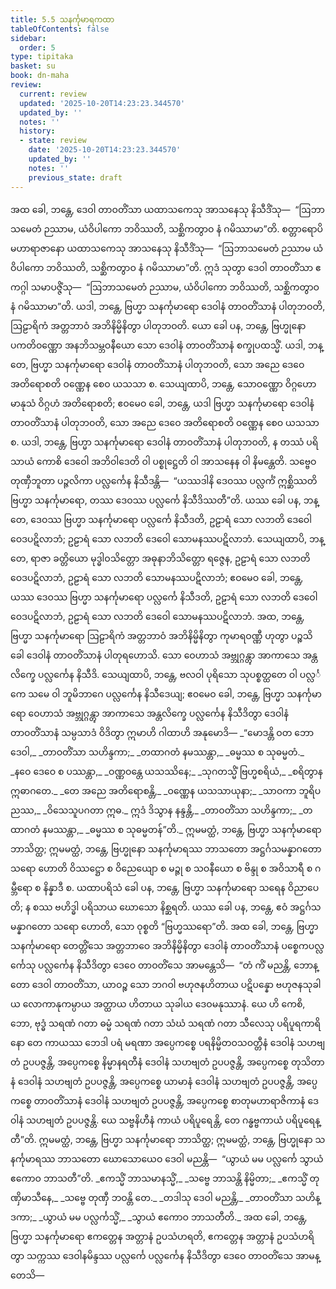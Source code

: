 ```yaml
---
title: 5.5 သနင်္ကုမာရကထာ
tableOfContents: false
sidebar:
  order: 5
type: tipitaka
basket: su
book: dn-maha
review:
  current: review
  updated: '2025-10-20T14:23:23.344570'
  updated_by: ''
  notes: ''
  history:
  - state: review
    date: '2025-10-20T14:23:23.344570'
    updated_by: ''
    notes: ''
    previous_state: draft
---
```



<DynamicBreadcrumb />


<ReviewStatus review={frontmatter.review} showDetails={true} />

<HypothesisAnnotation frontmatter={frontmatter} />

<Division number="284" book="dn-maha" e="ch" v="7" p="169">

<Paragraph number="618" book="dn-maha">
အထ ခေါ, ဘန္တေ, ဒေဝါ တာဝတိံသာ ယထာသကေသု အာသနေသု နိသီဒိံသု—  “ဩဘာသမေတံ ဉဿာမ, ယံဝိပါကော ဘဝိဿတိ, သစ္ဆိကတွာဝ နံ ဂမိဿာမာ”တိ. စတ္တာရောပိ မဟာရာဇာနော ယထာသကေသု အာသနေသု နိသီဒိံသု—  “ဩဘာသမေတံ ဉဿာမ ယံဝိပါကော ဘဝိဿတိ, သစ္ဆိကတွာဝ နံ ဂမိဿာမာ”တိ. ဣဒံ သုတွာ ဒေဝါ တာဝတိံသာ ဧကဂ္ဂါ သမာပဇ္ဇိံသု—  “ဩဘာသမေတံ ဉဿာမ, ယံဝိပါကော ဘဝိဿတိ, သစ္ဆိကတွာဝ နံ ဂမိဿာမာ”တိ.
</Paragraph>

<Paragraph number="619" book="dn-maha">
ယဒါ, ဘန္တေ, ဗြဟ္မာ သနင်္ကုမာရော ဒေဝါနံ တာဝတိံသာနံ ပါတုဘဝတိ, ဩဠာရိကံ အတ္တဘာဝံ အဘိနိမ္မိနိတွာ ပါတုဘဝတိ. ယော ခေါ ပန, ဘန္တေ, ဗြဟ္မုနော ပကတိဝဏ္ဏော အနဘိသမ္ဘဝနီယော သော ဒေဝါနံ တာဝတိံသာနံ စက္ခုပထသ္မိံ. ယဒါ, ဘန္တေ, ဗြဟ္မာ သနင်္ကုမာရော ဒေဝါနံ တာဝတိံသာနံ ပါတုဘဝတိ, သော အညေ ဒေဝေ အတိရောစတိ ဝဏ္ဏေန စေဝ ယသသာ စ. သေယျထာပိ, ဘန္တေ, သောဝဏ္ဏော ဝိဂ္ဂဟော မာနုသံ ဝိဂ္ဂဟံ အတိရောစတိ; ဧဝမေဝ ခေါ, ဘန္တေ, ယဒါ ဗြဟ္မာ သနင်္ကုမာရော ဒေဝါနံ တာဝတိံသာနံ ပါတုဘဝတိ, သော အညေ ဒေဝေ အတိရောစတိ ဝဏ္ဏေန စေဝ ယသသာ စ. ယဒါ, ဘန္တေ, ဗြဟ္မာ သနင်္ကုမာရော ဒေဝါနံ တာဝတိံသာနံ ပါတုဘဝတိ, န တဿံ ပရိသာယံ ကောစိ ဒေဝေါ အဘိဝါဒေတိ ဝါ ပစ္စုဋ္ဌေတိ ဝါ အာသနေန ဝါ နိမန္တေတိ. သဗ္ဗေဝ တုဏှီဘူတာ ပဉ္ဇလိကာ ပလ္လင်္ကေန နိသီဒန္တိ—  “ယဿဒါနိ ဒေဝဿ ပလ္လင်္ကံ ဣစ္ဆိဿတိ ဗြဟ္မာ သနင်္ကုမာရော, တဿ ဒေဝဿ ပလ္လင်္ကေ နိသီဒိဿတီ”တိ.
</Paragraph>

<Paragraph number="620" book="dn-maha">
ယဿ ခေါ ပန, ဘန္တေ, ဒေဝဿ ဗြဟ္မာ သနင်္ကုမာရော ပလ္လင်္ကေ နိသီဒတိ, ဥဠာရံ သော လဘတိ ဒေဝေါ ဝေဒပဋိလာဘံ; ဥဠာရံ သော လဘတိ ဒေဝေါ သောမနဿပဋိလာဘံ. သေယျထာပိ, ဘန္တေ, ရာဇာ ခတ္တိယော မုဒ္ဓါဝသိတ္တော အဓုနာဘိသိတ္တော ရဇ္ဇေန, ဥဠာရံ သော လဘတိ ဝေဒပဋိလာဘံ, ဥဠာရံ သော လဘတိ သောမနဿပဋိလာဘံ; ဧဝမေဝ ခေါ, ဘန္တေ, ယဿ ဒေဝဿ ဗြဟ္မာ သနင်္ကုမာရော ပလ္လင်္ကေ နိသီဒတိ, ဥဠာရံ သော လဘတိ ဒေဝေါ ဝေဒပဋိလာဘံ, ဥဠာရံ သော လဘတိ ဒေဝေါ သောမနဿပဋိလာဘံ. အထ, ဘန္တေ, ဗြဟ္မာ သနင်္ကုမာရော ဩဠာရိကံ အတ္တဘာဝံ အဘိနိမ္မိနိတွာ ကုမာရဝဏ္ဏီ ဟုတွာ ပဉ္စသိခေါ ဒေဝါနံ တာဝတိံသာနံ ပါတုရဟောသိ. သော ဝေဟာသံ အဗ္ဘုဂ္ဂန္တွာ အာကာသေ အန္တလိက္ခေ ပလ္လင်္ကေန နိသီဒိ. သေယျထာပိ, ဘန္တေ, ဗလဝါ ပုရိသော သုပစ္စတ္ထတေ ဝါ ပလ္လင်္ကေ သမေ ဝါ ဘူမိဘာဂေ ပလ္လင်္ကေန နိသီဒေယျ; ဧဝမေဝ ခေါ, ဘန္တေ, ဗြဟ္မာ သနင်္ကုမာရော ဝေဟာသံ အဗ္ဘုဂ္ဂန္တွာ အာကာသေ အန္တလိက္ခေ ပလ္လင်္ကေန နိသီဒိတွာ ဒေဝါနံ တာဝတိံသာနံ သမ္ပသာဒံ ဝိဒိတွာ ဣမာဟိ ဂါထာဟိ အနုမောဒိ—
</Paragraph>

<Paragraph number="621" type="verses" book="dn-maha">
_“မောဒန္တိ ဝတ ဘော ဒေဝါ,_  
_တာဝတိံသာ သဟိန္ဒကာ;_  
_တထာဂတံ နမဿန္တာ,_  
_ဓမ္မဿ စ သုဓမ္မတံ._  

</Paragraph>

<Paragraph number="622" type="verses" book="dn-maha">
_နဝေ ဒေဝေ စ ပဿန္တာ,_  
_ဝဏ္ဏဝန္တေ ယသဿိနေ;_  
_သုဂတသ္မိံ ဗြဟ္မစရိယံ,_  
_စရိတွာန ဣဓာဂတေ._  

</Paragraph>

<Paragraph number="623" type="verses" book="dn-maha">
_တေ အညေ အတိရောစန္တိ,_  
_ဝဏ္ဏေန ယသသာယုနာ;_  
_သာဝကာ ဘူရိပညဿ,_  
_ဝိသေသူပဂတာ ဣဓ._  

</Paragraph>

<Paragraph number="624" type="verses" book="dn-maha">
ဣဒံ ဒိသွာန နန္ဒန္တိ,_  
_တာဝတိံသာ သဟိန္ဒကာ;_  
_တထာဂတံ နမဿန္တာ,_  
_ဓမ္မဿ စ သုဓမ္မတန်”တိ._  

</Paragraph>

</Division>
<Division number="285" book="dn-maha" e="ch" v="7" p="171">

<Paragraph number="625" book="dn-maha">
ဣမမတ္ထံ, ဘန္တေ, ဗြဟ္မာ သနင်္ကုမာရော ဘာသိတ္ထ; ဣမမတ္ထံ, ဘန္တေ, ဗြဟ္မုနော သနင်္ကုမာရဿ ဘာသတော အဋ္ဌင်္ဂသမန္နာဂတော သရော ဟောတိ ဝိဿဋ္ဌော စ ဝိညေယျော စ မဉ္ဇု စ သဝနီယော စ ဗိန္ဒု စ အဝိသာရီ စ ဂမ္ဘီရော စ နိန္နာဒီ စ. ယထာပရိသံ ခေါ ပန, ဘန္တေ, ဗြဟ္မာ သနင်္ကုမာရော သရေန ဝိညာပေတိ; န စဿ ဗဟိဒ္ဓါ ပရိသာယ ဃောသော နိစ္ဆရတိ. ယဿ ခေါ ပန, ဘန္တေ, ဧဝံ အဋ္ဌင်္ဂသမန္နာဂတော သရော ဟောတိ, သော ဝုစ္စတိ “ဗြဟ္မဿရော”တိ.
</Paragraph>

<Paragraph number="626" book="dn-maha">
အထ ခေါ, ဘန္တေ, ဗြဟ္မာ သနင်္ကုမာရော တေတ္တိံသေ အတ္တဘာဝေ အဘိနိမ္မိနိတွာ ဒေဝါနံ တာဝတိံသာနံ ပစ္စေကပလ္လင်္ကေသု ပလ္လင်္ကေန နိသီဒိတွာ ဒေဝေ တာဝတိံသေ အာမန္တေသိ—  “တံ ကိံ မညန္တိ, ဘောန္တော ဒေဝါ တာဝတိံသာ, ယာဝဉ္စ သော ဘဂဝါ ဗဟုဇနဟိတာယ ပဋိပန္နော ဗဟုဇနသုခါယ လောကာနုကမ္ပာယ အတ္ထာယ ဟိတာယ သုခါယ ဒေဝမနုဿာနံ. ယေ ဟိ ကေစိ, ဘော, ဗုဒ္ဓံ သရဏံ ဂတာ ဓမ္မံ သရဏံ ဂတာ သံဃံ သရဏံ ဂတာ သီလေသု ပရိပူရကာရိနော တေ ကာယဿ ဘေဒါ ပရံ မရဏာ အပ္ပေကစ္စေ ပရနိမ္မိတဝသဝတ္တီနံ ဒေဝါနံ သဟဗျတံ ဥပပဇ္ဇန္တိ, အပ္ပေကစ္စေ နိမ္မာနရတီနံ ဒေဝါနံ သဟဗျတံ ဥပပဇ္ဇန္တိ, အပ္ပေကစ္စေ တုသိတာနံ ဒေဝါနံ သဟဗျတံ ဥပပဇ္ဇန္တိ, အပ္ပေကစ္စေ ယာမာနံ ဒေဝါနံ သဟဗျတံ ဥပပဇ္ဇန္တိ, အပ္ပေကစ္စေ တာဝတိံသာနံ ဒေဝါနံ သဟဗျတံ ဥပပဇ္ဇန္တိ, အပ္ပေကစ္စေ စာတုမဟာရာဇိကာနံ ဒေဝါနံ သဟဗျတံ ဥပပဇ္ဇန္တိ. ယေ သဗ္ဗနိဟီနံ ကာယံ ပရိပူရေန္တိ, တေ ဂန္ဓဗ္ဗကာယံ ပရိပူရေန္တီ”တိ.
</Paragraph>

</Division>
<Division number="286" book="dn-maha" e="ch" v="7" p="172">

<Paragraph number="627" book="dn-maha">
ဣမမတ္ထံ, ဘန္တေ, ဗြဟ္မာ သနင်္ကုမာရော ဘာသိတ္ထ; ဣမမတ္ထံ, ဘန္တေ, ဗြဟ္မုနော သနင်္ကုမာရဿ ဘာသတော ဃောသောယေဝ ဒေဝါ မညန္တိ—  “ယွာယံ မမ ပလ္လင်္ကေ သွာယံ ဧကောဝ ဘာသတီ”တိ.
</Paragraph>

<Paragraph number="628" type="verses" book="dn-maha">
_ဧကသ္မိံ ဘာသမာနသ္မိံ,_  
_သဗ္ဗေ ဘာသန္တိ နိမ္မိတာ;_  
_ဧကသ္မိံ တုဏှိမာသီနေ,_  
_သဗ္ဗေ တုဏှီ ဘဝန္တိ တေ._  

</Paragraph>

<Paragraph number="629" type="verses" book="dn-maha">
_တဒါသု ဒေဝါ မညန္တိ,_  
_တာဝတိံသာ သဟိန္ဒကာ;_  
_ယွာယံ မမ ပလ္လင်္ကသ္မိံ,_  
_သွာယံ ဧကောဝ ဘာသတီတိ._  

</Paragraph>

<Paragraph number="630" book="dn-maha">
အထ ခေါ, ဘန္တေ, ဗြဟ္မာ သနင်္ကုမာရော ဧကတ္တေန အတ္တာနံ ဥပသံဟရတိ, ဧကတ္တေန အတ္တာနံ ဥပသံဟရိတွာ သက္ကဿ ဒေဝါနမိန္ဒဿ ပလ္လင်္ကေ ပလ္လင်္ကေန နိသီဒိတွာ ဒေဝေ တာဝတိံသေ အာမန္တေသိ—
</Paragraph>
</Division>